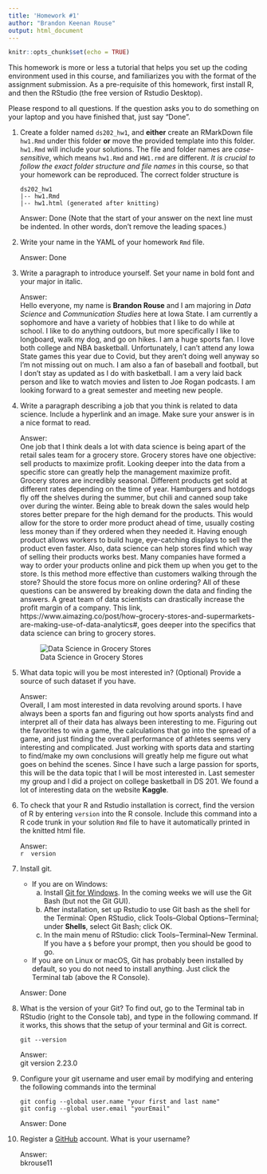 ```yaml
---
title: 'Homework #1'
author: "Brandon Keenan Rouse"
output: html_document
---
```


```r
knitr::opts_chunk$set(echo = TRUE)
```

This homework is more or less a tutorial that helps you set up the coding environment used in this course, and familiarizes you with the format of the assignment submission. 
As a pre-requisite of this homework, first install R, and then the RStudio (the free version of Rstudio Desktop). 

Please respond to all questions. If the question asks you to do something on your laptop and you have finished that, just say "Done". 

1. Create a folder named `ds202_hw1`, and **either** create an RMarkDown file `hw1.Rmd` under this folder **or** move the provided template into this folder. `hw1.Rmd` will include your solutions. The file and folder names are *case-sensitive*, which means `hw1.Rmd` and `HW1.rmd` are different. *It is crucial to follow the exact folder structure and file names* in this course, so that your homework can be reproduced. The correct folder structure is

    ```
    ds202_hw1
    |-- hw1.Rmd
    |-- hw1.html (generated after knitting)
    ```
    
    Answer: Done (Note that the start of your answer on the next line must be indented. In other words, don't remove the leading spaces.)

2. Write your name in the YAML of your homework `Rmd` file.

    Answer: Done

3. Write a paragraph to introduce yourself. Set your name in bold font and your major in italic. 

    Answer:  
    Hello everyone, my name is **Brandon Rouse** and I am majoring in  *Data Science* and *Communication Studies* here at Iowa State. I am currently a sophomore and have a variety of hobbies that I like to do while at school. I like to do anything outdoors, but more specifically I like to longboard, walk my dog, and go on hikes. I am a huge sports fan. I love both college and NBA basketball. Unfortunately, I can’t attend any Iowa State games this year due to Covid, but they aren’t doing well anyway so I’m not missing out on much. I am also a fan of baseball and football, but I don’t stay as updated as I do with basketball. I am a very laid back person and like to watch movies and listen to Joe Rogan podcasts. I am looking forward to a great semester and meeting new people. 
  
4. Write a paragraph describing a job that you think is related to data science. Include a hyperlink and an image. Make sure your answer is in a nice format to read. 

    Answer:  
    One job that I think deals a lot with data science is being apart of the retail sales team for a grocery store. Grocery stores have one objective: sell products to maximize profit. Looking deeper into the data from a specific store can greatly help the management maximize profit. Grocery stores are incredibly seasonal. Different products get sold at different rates depending on the time of year. Hamburgers and hotdogs fly off the shelves during the summer, but chili and canned soup take over during the winter. Being able to break down the sales would help stores better prepare for the high demand for the products. This would allow for the store to order more product ahead of time, usually costing less money than if they ordered when they needed it. Having enough product allows workers to build huge, eye-catching displays to sell the product even faster. Also, data science can help stores find which way of selling their products works best. Many companies have formed a way to order your products online and pick them up when you get to the store. Is this method more effective than customers walking through the store? Should the store focus more on online ordering? All of these questions can be answered by breaking down the data and finding the answers. A great team of data scientists can drastically increase the profit margin of a company. This link, https://www.aimazing.co/post/how-grocery-stores-and-supermarkets-are-making-use-of-data-analytics#, goes deeper into the specifics that data science can bring to grocery stores. 
    
    ![Data Science in Grocery Stores](https://expressanalytics.com/wp-content/uploads/2020/11/predictive4-2.png)
  
5. What data topic will you be most interested in? (Optional) Provide a source of such dataset if you have.

    Answer:  
    Overall, I am most interested in data revolving around sports. I have always been a sports fan and figuring out how sports analysts find and interpret all of their data has always been interesting to me. Figuring out the favorites to win a game, the calculations that go into the spread of a game, and just finding the overall performance of athletes seems very interesting and complicated. Just working with sports data and starting to find/make my own conclusions will greatly help me figure out what goes on behind the scenes. Since I have such a large passion for sports, this will be the data topic that I will be most interested in. Last semester my group and I did a project on college basketball in DS 201. We found a lot of interesting data on the website **Kaggle**.
  
6. To check that your R and Rstudio installation is correct, find the version of R by entering `version` into the R console. Include this command into a R code trunk in your solution `Rmd` file to have it automatically printed in the knitted html file. 

    Answer:  
    ```r
    version
    ```
  
7. Install git. 
    - If you are on Windows: 
        a. Install [Git for Windows](https://gitforwindows.org/). In the coming weeks we will use the Git Bash (but not the Git GUI). 
        b. After installation, set up Rstudio to use Git bash as the shell for the Terminal: Open RStudio, click Tools--Global Options--Terminal; under **Shells**, select Git Bash; click OK. 
        c. In the main menu of RStudio: click Tools--Terminal--New Terminal. If you have a `$` before your prompt, then you should be good to go.
    - If you are on Linux or macOS, Git has probably been installed by default, so you do not need to install anything. Just click the Terminal tab (above the R Console).

    Answer: Done
  
8. What is the version of your Git? To find out, go to the Terminal tab in RStudio (right to the Console tab), and type in the following command. If it works, this shows that the setup of your terminal and Git is correct. 
<!-- Then explore the bash command line and Git. -->

    ```
    git --version
    ```

    Answer:  
    git version 2.23.0
  
9. Configure your git username and user email by modifying and entering the following commands into the terminal

    ```
    git config --global user.name "your first and last name"
    git config --global user.email "yourEmail"
    ```

    Answer: Done
  

10. Register a [GitHub](https://www.github.com) account. What is your username?

    Answer:  
    bkrouse11